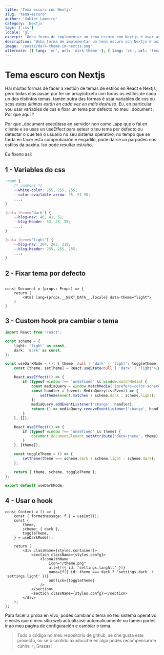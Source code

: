 ```yaml
---
title: 'Tema escuro con Nextjs'
slug: 'tema-escuro'
author: 'Xabier Lameiro'
category: 'Nextjs'
tags: ['css']
locale: 'gl'
excerpt: 'Unha forma de implementar un tema escuro con Nextjs é usar as variables CSS e, un custom hook para cambiar o tema e así cambiar o valor das variables.'
description: 'Unha forma de implementar un tema escuro con Nextjs é usar as variables CSS e, un custom hook para cambiar o tema e así cambiar o valor das variables.'
image: '/posts/dark-theme-in-nextjs.png'
alternate: [{ lang: 'en', url: 'dark-theme' }, { lang: 'es', url: 'tema-oscuro' }]
---
```


# Tema escuro con Nextjs

<Date date="02-03-2023" />

<GoogleAdsense />

Hai moitas formas de facer a xestión de temas de estilos en React e Nextjs, pero todas elas pasan por ter un array/obxeto con todos os estilos de cada un dos distintos temas, tamén
outra das formas é usar variables de css ou scss _estas últimas están en cada vez en máis deshuso_. Eu, en particular vou usar variables de css e fixar un tema por defecto no meu \_document . Por que aquí ?

Por que \_document execútase en servidor non como \_app que o fai en cliente e se usas un useEffect para setear o teu tema por defecto ou detectar o que ten o usuario no seu sistema operativo,
no tempo que se tarda en facer esta comprobación e engadilo, pode darse un parpadeo nos estilos da paxina. Iso pode resultar estraño.

Eu fíxeno así:

## 1 - Variables do css

```css globals.css v1
:root {
    /* commons */
    --white-color: 255, 255, 255;
    --color-available-arrow: 95, 91 98;
    ...;
}

[data-theme='dark'] {
    --blog-nav: 48, 41, 51;
    --blog-header: 53, 45, 55;
    ...;
}

[data-theme='light'] {
    --blog-nav: 204, 202, 219;
    --blog-header: 255, 255, 255;
    ...;
}
```

## 2 - Fixar tema por defecto

```tsx _document.tsx mark=4 v1

const Document = (props: Props) => {
    return (
        <Html lang={props.__NEXT_DATA__.locale} data-theme="light">
    )
}

```

## 3 - Custom hook pra cambiar o tema

```ts useDarkMode.ts v1
import React from 'react';

const scheme = {
    light: 'light' as const,
    dark: 'dark' as const,
};

const useDarkMode = (): { theme: null | 'dark' | 'light'; toggleTheme: () => void; scheme: typeof scheme } => {
    const [theme, setTheme] = React.useState<null | 'dark' | 'light'>(null);

    React.useEffect(() => {
        if (typeof window !== 'undefined' && window.matchMedia) {
            const mediaQuery = window.matchMedia('(prefers-color-scheme: dark)');
            const handler = (event: MediaQueryListEvent) => {
                setTheme(event.matches ? scheme.dark : scheme.light);
            };
            mediaQuery.addEventListener('change', handler);
            return () => mediaQuery.removeEventListener('change', handler);
        }
    }, []);

    React.useEffect(() => {
        if (typeof window !== 'undefined' && theme) {
            document.documentElement.setAttribute('data-theme', theme);
        }
    }, [theme]);

    const toggleTheme = () => {
        setTheme(theme === scheme.dark ? scheme.light : scheme.dark);
    };

    return { theme, scheme, toggleTheme };
};

export default useDarkMode;
```

## 4 - Usar o hook

```tsx settings.tsx mark=3,4,5,6,15,16 v1
const Content = () => {
    const { formatMessage: f } = useIntl();
    const {
        theme,
        scheme: { dark },
        toggleTheme,
    } = useDarkMode();

    return (
        <div className={styles.container}>
            <section className={styles.confg}>
                <IconWithName
                    icon="/theme.png"
                    alt={f({ id: 'settings.langAlt' })}
                    name={f({ id: theme === dark ? 'settings.dark' : 'settings.light' })}
                    onClick={toggleTheme}
                />
            </section>
            <section className={styles.confg}></section>
        </div>
    );
};
```

Para facer a proba en vivo, podes cambiar o tema no teu sistema operativo e verás que o meu sitio web actualízase automaticamente ou tamén podes ir ao meu pagina de configuración e cambiar o tema.

> Todo o código no meu repositorio de github, se che gusta este proxecto, ou se o contido axudouche en algo podes recompensarme cunha ⭐️, Grazas!

